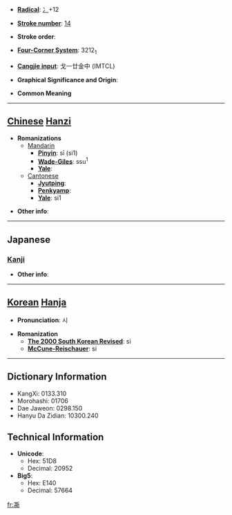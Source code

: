* '''[[Wiktionary:Chinese radical index| Radical]]''': [[Wiktionary:Chinese radical index 冫|冫]]+12

* '''[[Wiktionary:Chinese total strokes index|Stroke number]]''': [[Wiktionary:Chinese total strokes index 14|14]]

* '''Stroke order''': 

* '''[[Wiktionary:Chinese four corner index|Four-Corner System]]''': 3212<sub>1</sub>

* '''[[Wiktionary:Chinese Cangjie index|Cangjie input]]''': 戈一廿金中 (IMTCL)

* '''Graphical Significance and Origin''': 

* '''Common Meaning'''

----

== [[Chinese]] [[Hanzi]] ==

* '''Romanizations'''
** [[Mandarin]]
*** '''[[Pinyin]]''': sī (si1)
*** '''[[Wade-Giles]]''': ssu<sup>1</sup>
*** '''[[Yale]]''': 
**[[Cantonese]]
***'''[[Jyutping]]''':
***'''[[Penkyamp]]''': 
***'''[[Yale]]''': si1

* '''Other info''': 

----

==Japanese==
===[[Kanji]]===
{{kanji|on readings=[[し]] (shi), [[せい]] (sei), [[さい]] (sai)
|kun readings=
}}

* '''Other info''':  

----

== [[Korean]] [[Hanja]] ==

* '''Pronunciation''': 시

* '''Romanization'''
** '''[[The 2000 South Korean Revised Romanization|The 2000 South Korean Revised]]''': si
** '''[[McCune-Reischauer]]''': si

----

== Dictionary Information ==

* KangXi: 0133.310
* Morohashi: 01706
* Dae Jaweon: 0298.150
* Hanyu Da Zidian: 10300.240

== Technical Information ==

* '''Unicode''':
** Hex: 51D8
** Decimal: 20952
* '''Big5''':
** Hex: E140
** Decimal: 57664

[[fr:凘]]